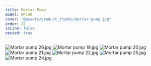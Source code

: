 ```yaml
---
title: Mortar Pump
model: MP140
cover: "@assets/product_thumbs/mortar-pump.jpg"
order: 22
isLine: false
nested: true
---
```



<ProductTabs />

![Mortar pump 26.jpg](@assets/article_images/mortar-pump/mortar-pump-26.jpg)
![Mortar pump 19.jpg](@assets/article_images/mortar-pump/mortar-pump-19.jpg)
![Mortar pump 20.jpg](@assets/article_images/mortar-pump/mortar-pump-20.jpg)
![Mortar pump 21.jpg](@assets/article_images/mortar-pump/mortar-pump-21.jpg)
![Mortar pump 22.jpg](@assets/article_images/mortar-pump/mortar-pump-22.jpg)
![Mortar pump 25.jpg](@assets/article_images/mortar-pump/mortar-pump-25.jpg)
![Mortar pump 24.jpg](@assets/article_images/mortar-pump/mortar-pump-24.jpg)

